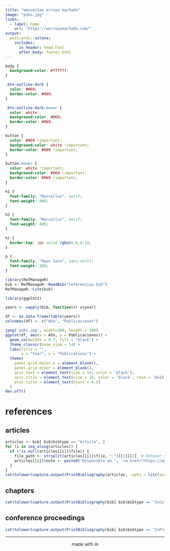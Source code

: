 ```yaml
---
title: "wenceslao arroyo machado"
image: "pubs.jpg"
links:
  - label: home
    url: "https://warroyomachado.com/"
output:
  postcards::solana:
    includes:
      in_header: head.html
      after_body: footer.html
---
```


```css
body {
  background-color: #ffffff;
}

.btn-outline-dark {
  color: #069;
  border-color: #069;
}

.btn-outline-dark:hover {
  color: white;
  background-color: #069;
  border-color: #069;
}

button {
  color: #069 !important;
  background-color: white !important;
  border-color: #069 !important;
}

button:hover {
  color: white !important;
  background-color: #069 !important;
  border-color: #069 !important;
} 

h1 {
  font-family: "Marcellus", serif;
  font-weight: 400;
}

h2 {
  font-family: "Marcellus", serif;
  font-weight: 400;
}

hr {
  border-top: 1px solid rgba(0,0,0,1);
}

p {
  font-family: "Open Sans", sans-serif;
  font-weight: 300;
}

```

```r
library(RefManageR)
bib <- RefManageR::ReadBib("referencias.bib")
RefManageR::Cite(bib)
```

```r
library(ggplot2)

years <- sapply(bib, function(x) x$year)

df <- as.data.frame(table(years))
colnames(df) <- c("Año", "Publicaciones")

jpeg('pubs.jpg', width=300, height = 300)
ggplot(df, aes(x = Año, y = Publicaciones)) +
  geom_col(width = 0.7, fill = "black") +
  theme_classic(base_size = 14) +
  labs(title = "",
       x = "Year", y = "Publications") +
  theme(
    panel.grid.major.x = element_blank(),
    panel.grid.minor = element_blank(),
    axis.text = element_text(size = 14, color = 'black'),
    axis.title = element_text(size = 16, color = 'black', face = 'bold'),
    plot.title = element_text(hjust = 0.5)
  )
dev.off()
```

# references

## articles

```r
articles <- bib[ bib$bibtype == "Article", ]
for (i in seq_along(articles)) {
  if (!is.null(articles[[i]]$file)) {
    file_path <- strsplit(articles[[i]]$file, ":")[[1]][2]  # Obtener solo la ruta
    articles[[i]]$note <- paste0("Disponible en ", '<a href="https://warroyomachado.com/', file_path, '">PDF</a>')
  }
}
cat(tolower(capture.output(PrintBibliography(articles, .opts = list(sorting = "ydnt")))), sep = "\n")
```

## chapters

```r
cat(tolower(capture.output(PrintBibliography(bib[ bib$bibtype == "InCollection", ], .opts = list(sorting = "ydnt")))), sep = "\n")
```

## conference proceedings

```r
cat(tolower(capture.output(PrintBibliography(bib[ bib$bibtype == "InProceedings", ], .opts = list(sorting = "ydnt")))), sep = "\n")
```

<footer>

<hr>

<p style="text-align:center">made with <i class="fas fa-heart"></i> in <i class="fab fa-r-project"></i></p>

</footer>